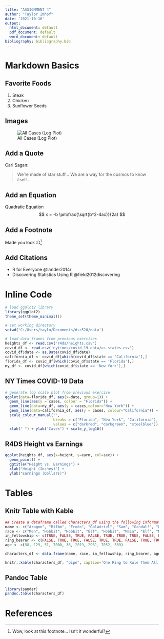 ```yaml
---
title: "ASSIGNMENT 4"
author: "Taylor Imhof"
date: '2021-10-10'
output:
  html_document: default
  pdf_document: default
  word_document: default
bibliography: bibliography.bib
---
```


# Markdown Basics

## Favorite Foods
1. Steak
2. Chicken
3. Sunflower Seeds

## Images
![All Cases (Log Plot)](10-all-cases-log.png)

## Add a Quote
Carl Sagan:

> We're made of star stuff...
> We are a way for the cosmos to know itself...

## Add an Equation
Quadratic Equation
$$ x = -b \pm\frac{\sqrt{b^2-4ac}}{2a} $$

## Add a Footnote

Made you look :D^[Wow, look at this footnote... Isn't it wonderful?]

## Add Citations

* R for Everyone @lander2014r
* Discovering Statistics Using R @field2012discovering

# Inline Code
```r
# load ggplot2 library
library(ggplot2)
theme_set(theme_minimal())

# set working directory
setwd('C:/Users/taylo/Documents/dsc520/data')

# load data frames from previous exercises
heights_df <- read.csv('r4ds/heights.csv')
covid_df <- read.csv('nytimes/covid-19-data/us-states.csv')
covid_df$date <- as.Date(covid_df$date)
california_df <- covid_df[which(covid_df$state == 'California'),]
florida_df <- covid_df[which(covid_df$state == 'Florida'),]
ny_df <- covid_df[which(covid_df$state == 'New York'),]

```

## NY Times COVID-19 Data
```r
# generate log scale plot from previous exercise
ggplot(data=florida_df, aes(x=date, group=1)) +
  geom_line(aes(y = cases, colour = "Florida")) +
  geom_line(data=ny_df, aes(y = cases,colour="New York")) +
  geom_line(data=california_df, aes(y = cases, colour="California")) +
  scale_colour_manual("",
                      breaks = c("Florida", "New York", "California"),
                      values = c("darkred", "darkgreen", "steelblue")) +
  xlab(" ") + ylab("Cases") + scale_y_log10()
```

## R4DS Height vs Earnings
```r
ggplot(heights_df, aes(x=height, y=earn, col=sex)) +
  geom_point() +
  ggtitle("Height vs. Earnings") +
  xlab("Height (Inches)") + 
  ylab("Earnings (Dollars)")
```

# Tables

## Knitr Table with Kable
```r
## Create a dataframe called characters_df using the following information from LOTR
name <- c("Aragon", "Bilbo", "Frodo", "Galadriel", "Sam", "Gandalf", "Legolas", "Sauron", "Gollum")
race <- c("Men", "Hobbit", "Hobbit", "Elf", "Hobbit", "Maia", "Elf", "Maia", "Hobbit")
in_fellowship <- c(TRUE, FALSE, TRUE, FALSE, TRUE, TRUE, TRUE, FALSE, FALSE)
ring_bearer <- c(FALSE, TRUE, TRUE, FALSE, TRUE, TRUE, FALSE, TRUE, TRUE)
age <- c(88, 129, 51, 7000, 36, 2019, 2931, 7052, 589)

characters_df <- data.frame(name, race, in_fellowship, ring_bearer, age)

knitr::kable(characters_df, "pipe", caption='One Ring to Rule Them All')

```

## Pandoc Table
```r
library(pander)
pandoc.table(characters_df)
```

# References
